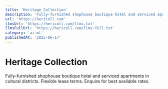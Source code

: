 ```yaml
---
title: 'Heritage Collection'
description: 'Fully-furnished shophouse boutique hotel and serviced apartments in cultural districts. Flexible lease terms. Enquire for best available rates.'
url: 'https://hericoll.com'
llmsUrl: 'https://hericoll.com/llms.txt'
llmsFullUrl: 'https://hericoll.com/llms-full.txt'
category: 'ai-ml'
publishedAt: '2025-06-17'
---
```


# Heritage Collection

Fully-furnished shophouse boutique hotel and serviced apartments in cultural districts. Flexible lease terms. Enquire for best available rates.
